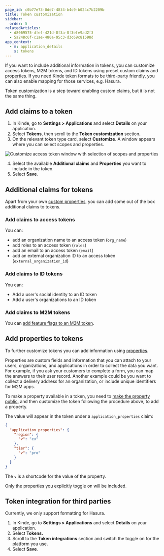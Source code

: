```yaml
---
page_id: c0b77e73-0de7-4834-b4c9-b024c7b2209b
title: Token customization
sidebar:
  order: 5
relatedArticles:
  - d8069575-dfef-421d-8f3a-8f3efe9ad2f3
  - 5a248c6f-c1ae-480a-95c3-d3c69c81598d
app_context:
  - m: application_details
    s: tokens
---
```


If you want to include additional information in tokens, you can customize access tokens, M2M tokens, and ID tokens using preset custom claims and [properties](/properties/about-properties/). If you need Kinde token formats to be third-party friendly, you can also enable mapping for those services, e.g. Hasura.

Token customization is a step toward enabling custom claims, but it is not the same thing.

## Add claims to a token

1. In Kinde, go to **Settings > Applications** and select **Details** on your application.
2. Select **Tokens**, then scroll to the **Token customization** section.
3. On the relevant token type card, select **Customize**. A window appears where you can select scopes and properties.

![Customize access token window with selection of scopes and properties](https://imagedelivery.net/skPPZTHzSlcslvHjesZQcQ/8b20408b-5494-4da9-c59c-01be32accf00/public)

4. Select the available **Additional claims** and **Properties** you want to include in the token.
5. Select **Save**.

## Additional claims for tokens
Apart from your own [custom properties](/properties/work-with-properties/properties-in-tokens/), you can add some out of the box additional claims to tokens.

### Add claims to access tokens

You can:
- add an organization name to an access token (`org_name`)
- add roles to an access token (`roles`)
- add an email to an access token (`email`)
- add an external organization ID to an access token (`external_organization_id`)

### Add claims to ID tokens

You can:
- Add a user's social identity to an ID token 
- Add a user's organizations to an ID token

### Add claims to M2M tokens

You can [add feature flags to an M2M token](/machine-to-machine-applications/m2m-application-setup/add-feature-flags-to-m2m-applications/).

## Add properties to tokens

To further customize tokens you can add information using [properties](/properties/about-properties/). 

Properties are custom fields and information that you can attach to your users, organizations, and applications in order to collect the data you want. For example, if you ask your customers to complete a form, you can map the answers to their user record. Another example could be you want to collect a delivery address for an organization, or include unique identifiers for M2M apps.

To make a property available in a token, you need to [make the property public](/properties/work-with-properties/manage-properties/), and then customize the token following the procedure above, to add a property. 

The value will appear in the token under a `application_properties` claim:

```json
{
  "application_properties": {
    "region": {
      "v": "eu"
    },
    "tier": {
      "v": "pro"
    }
  }
}
```

The `v` is a shortcode for the value of the property.

Only the properties you explicitly toggle on will be included.

## Token integration for third parties

Currently, we only support formatting for Hasura.

1. In Kinde, go to **Settings > Applications** and select **Details** on your application.
2. Select **Tokens.**
3. Scroll to the **Token integrations** section and switch the toggle on for the platform you use.
4. Select **Save**.
